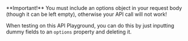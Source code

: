 <Warning>
  **Important!** You must include an options object in your request body (though
  it can be left empty), otherwise your API call will not work!

When testing on this API Playground, you can do this by just inputting dummy fields to an `options` property and deleting it.

</Warning>

